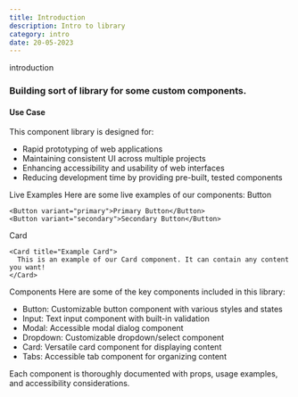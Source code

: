 ```yaml
---
title: Introduction
description: Intro to library
category: intro
date: 20-05-2023
---
```


<CustomHeading>introduction</CustomHeading>

### Building sort of library for some custom components.

#### Use Case

This component library is designed for:

- Rapid prototyping of web applications
- Maintaining consistent UI across multiple projects
- Enhancing accessibility and usability of web interfaces
- Reducing development time by providing pre-built, tested components

Live Examples
Here are some live examples of our components:
Button

```tsx
<Button variant="primary">Primary Button</Button>
<Button variant="secondary">Secondary Button</Button>
```

Card

```tsx
<Card title="Example Card">
  This is an example of our Card component. It can contain any content you want!
</Card>
```

Components
Here are some of the key components included in this library:

- Button: Customizable button component with various styles and states
- Input: Text input component with built-in validation
- Modal: Accessible modal dialog component
- Dropdown: Customizable dropdown/select component
- Card: Versatile card component for displaying content
- Tabs: Accessible tab component for organizing content

Each component is thoroughly documented with props, usage examples, and accessibility considerations.
